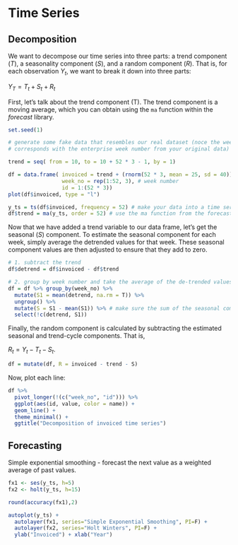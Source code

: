 # Time Series

## Decomposition

We want to decompose our time series into three parts: a trend component ($T$), a seasonality component ($S$), and a random component ($R$). That is, for each observation $Y_t$, we want to break it down into three parts:

$Y_T = T_t + S_t + R_t$

First, let's talk about the trend component (T). The trend component is a moving average, which you can obtain using the <code>ma</code> function within the *forecast* library.

```r
set.seed(1)

# generate some fake data that resembles our real dataset (noce the week_no variable, which 
# corresponds with the enterprise week number from your original data)

trend = seq( from = 10, to = 10 + 52 * 3 - 1, by = 1)

df = data.frame( invoiced = trend + (rnorm(52 * 3, mean = 25, sd = 40)), 
                 week_no = rep(1:52, 3), # week number
                 id = 1:(52 * 3)) 
plot(df$invoiced, type = "l")

y_ts = ts(df$invoiced, frequency = 52) # make your data into a time series object
df$trend = ma(y_ts, order = 52) # use the ma function from the forecast library
```

Now that we have added a trend variable to our data frame, let's get the seasonal ($S$) component. To estimate the seasonal component for each week, simply average the detrended values for that week. These seasonal component values are then adjusted to ensure that they add to zero.

```r
# 1. subtract the trend
df$detrend = df$invoiced - df$trend

# 2. group by week number and take the average of the de-trended values
df = df %>% group_by(week_no) %>% 
  mutate(S1 = mean(detrend, na.rm = T)) %>% 
  ungroup() %>% 
  mutate(S = S1 - mean(S1)) %>% # make sure the sum of the seasonal components is 0
  select(!c(detrend, S1))
```

Finally, the random component is calculated by subtracting the estimated seasonal and trend-cycle components. That is, 

$R_t = Y_t - T_t - S_t$.

```r
df = mutate(df, R = invoiced - trend - S)
```

Now, plot each line:

```r
df %>% 
  pivot_longer(!(c("week_no", "id"))) %>% 
  ggplot(aes(id, value, color = name)) + 
  geom_line() + 
  theme_minimal() + 
  ggtitle("Decomposition of invoiced time series")
```

## Forecasting

Simple exponential smoothing - forecast the next value as a weighted average of past values.

```r

fx1 <- ses(y_ts, h=5)
fx2 <- holt(y_ts, h=15)

round(accuracy(fx1),2)

autoplot(y_ts) +
  autolayer(fx1, series="Simple Exponential Smoothing", PI=F) +
  autolayer(fx2, series="Holt Winters", PI=F) + 
  ylab("Invoiced") + xlab("Year")
```













